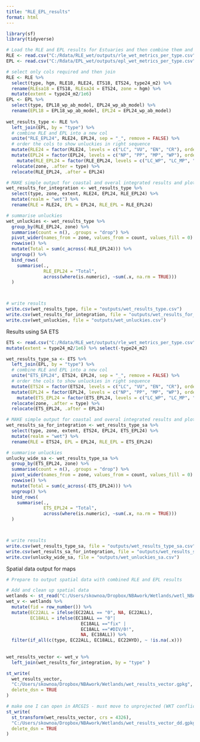 ```yaml
---
title: "RLE_EPL_results"
format: html
---
```


```r
library(sf)
library(tidyverse)
```

```r
# Load the RLE and EPL results for Estuaries and then combine them and join to estuaries patial data
RLE <- read.csv("C:/Rdata/RLE_wet/outputs/rle_wet_metrics_per_type.csv")
EPL <- read.csv("C:/Rdata/EPL_wet/outputs/epl_wet_metrics_per_type.csv")

# select only cols required and then join
RLE <- RLE %>%
  select(type, hgm, RLE18, RLE24, ETS18, ETS24, type24_m2) %>%
  rename(RLEsa18 = ETS18, RLEsa24 = ETS24, zone = hgm) %>%
  mutate(extent = type24_m2/1e6)
EPL <- EPL %>%
  select(type, EPL18_wp_ab_model, EPL24_wp_ab_model) %>% 
  rename(EPL18 = EPL18_wp_ab_model, EPL24 = EPL24_wp_ab_model)
  
wet_results_type <- RLE %>%
  left_join(EPL, by = "type") %>%
  # combine RLE and EPL into a new col
  unite("RLE_EPL24", RLE24, EPL24, sep = "_", remove = FALSE) %>%
  # order the cols to show unluckies in right sequence
  mutate(RLE24 = factor(RLE24, levels = c("LC", "VU", "EN", "CR"), ordered = TRUE)) %>%
  mutate(EPL24 = factor(EPL24, levels = c("NP", "PP", "MP", "WP"), ordered = TRUE)) %>%
    mutate(RLE_EPL24 = factor(RLE_EPL24, levels = c("LC_WP", "LC_MP", "VU_WP", "VU_MP", "LC_PP",  "LC_NP",  "VU_PP", "VU_NP", "EN_WP", "EN_MP",  "CR_WP", "CR_MP","EN_PP" , "EN_NP","CR_PP", "CR_NP"), ordered = TRUE)) %>%
  relocate(zone, .after = type) %>%
  relocate(RLE_EPL24, .after = EPL24)

# MAKE simple output for coastal and overal integrated results and plots 
wet_results_for_integration <- wet_results_type %>%
  select(type, zone, extent, RLE24, EPL24, RLE_EPL24) %>%
  mutate(realm = "wet") %>%
  rename(RLE = RLE24, EPL = EPL24, RLE_EPL = RLE_EPL24)

# summarise unluckies 
wet_unluckies <- wet_results_type %>% 
  group_by(RLE_EPL24, zone) %>% 
  summarise(count = n(), .groups = "drop") %>%
  pivot_wider(names_from = zone, values_from = count, values_fill = 0) %>%# Step 2: 
  rowwise() %>%
  mutate(Total = sum(c_across(-RLE_EPL24))) %>%
  ungroup() %>%
  bind_rows(
    summarise(., 
              RLE_EPL24 = "Total", 
              across(where(is.numeric), ~sum(.x, na.rm = TRUE)))
  )



# write results
write.csv(wet_results_type, file = "outputs/wet_results_type.csv")
write.csv(wet_results_for_integration, file = "outputs/wet_results_for_integration.csv")
write.csv(wet_unluckies, file = "outputs/wet_unluckies.csv")

```

Results using SA ETS

```r
ETS <- read.csv("C:/Rdata/RLE_wet/outputs/rle_wet_metrics_per_type.csv") %>% select(type, hgm, ETS18, ETS24, type24_m2) %>%  rename( zone = hgm) %>%
mutate(extent = type24_m2/1e6) %>% select(-type24_m2)

wet_results_type_sa <- ETS %>%
  left_join(EPL, by = "type") %>%
  # combine RLE and EPL into a new col
  unite("ETS_EPL24", ETS24, EPL24, sep = "_", remove = FALSE) %>%
  # order the cols to show unluckies in right sequence
  mutate(ETS24 = factor(ETS24, levels = c("LC", "VU", "EN", "CR"), ordered = TRUE)) %>%
  mutate(EPL24 = factor(EPL24, levels = c("NP", "PP", "MP", "WP"), ordered = TRUE)) %>%
    mutate(ETS_EPL24 = factor(ETS_EPL24, levels = c("LC_WP", "LC_MP", "VU_WP", "VU_MP", "LC_PP",  "LC_NP",  "VU_PP", "VU_NP", "EN_WP", "EN_MP",  "CR_WP", "CR_MP","EN_PP" , "EN_NP","CR_PP", "CR_NP"), ordered = TRUE)) %>%
  relocate(zone, .after = type) %>%
  relocate(ETS_EPL24, .after = EPL24)

# MAKE simple output for coastal and overal integrated results and plots 
wet_results_sa_for_integration <- wet_results_type_sa %>%
  select(type, zone, extent, ETS24, EPL24, ETS_EPL24) %>%
  mutate(realm = "wet") %>%
  rename(RLE = ETS24, EPL = EPL24, RLE_EPL = ETS_EPL24)

# summarise unluckies 
unlucky_wide_sa <- wet_results_type_sa %>% 
  group_by(ETS_EPL24, zone) %>% 
  summarise(count = n(), .groups = "drop") %>%
  pivot_wider(names_from = zone, values_from = count, values_fill = 0) %>%# Step 2: 
  rowwise() %>%
  mutate(Total = sum(c_across(-ETS_EPL24))) %>%
  ungroup() %>%
  bind_rows(
    summarise(., 
              ETS_EPL24 = "Total", 
              across(where(is.numeric), ~sum(.x, na.rm = TRUE)))
  )



# write results
write.csv(wet_results_type_sa, file = "outputs/wet_results_type_sa.csv")
write.csv(wet_results_sa_for_integration, file = "outputs/wet_results_sa_for_integration.csv")
write.csv(unlucky_wide_sa, file = "outputs/wet_unluckies_sa.csv")
```

Spatial data output for maps

```r
# Prepare to output spatial data with combined RLE and EPL results

# Add and clean up spatial data
wetlands <- st_read("C:/Users/skownoa/Dropbox/NBAwork/Wetlands/wetl_NBA_20250811.gpkg")
wet_v <- wetlands %>% 
  mutate(fid = row_number()) %>%
  mutate(EC22ALL = ifelse(EC22ALL == "0", NA, EC22ALL), 
         EC18ALL = ifelse(EC18ALL == "0"| 
                            EC18ALL =="fix" | 
                            EC18ALL =="#DIV/0!", 
                            NA, EC18ALL)) %>%
  filter(if_all(c(type, EC22ALL, EC18ALL, EC22HYD), ~ !is.na(.x))) 
  
  
wet_results_vector <- wet_v %>%
  left_join(wet_results_for_integration, by = "type" )

st_write(
  wet_results_vector,
  "C:/Users/skownoa/Dropbox/NBAwork/Wetlands/wet_results_vector.gpkg",
  delete_dsn = TRUE
)

# make one I can open in ARCGIS - must move to unprojected (WKT conflict r to ARC)
st_write(
  st_transform(wet_results_vector, crs = 4326),
  "C:/Users/skownoa/Dropbox/NBAwork/Wetlands/wet_results_vector_dd.gpkg",
  delete_dsn = TRUE
)
```

